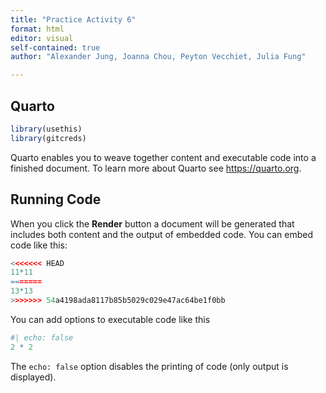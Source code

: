 ```yaml
---
title: "Practice Activity 6"
format: html
editor: visual
self-contained: true
author: "Alexander Jung, Joanna Chou, Peyton Vecchiet, Julia Fung"

---
```


## Quarto

```r
library(usethis)
library(gitcreds)
```

Quarto enables you to weave together content and executable code into a finished document. To learn more about Quarto see <https://quarto.org>.

## Running Code

When you click the **Render** button a document will be generated that includes both content and the output of embedded code. You can embed code like this:

```r
<<<<<<< HEAD
11*11
=======
13*13
>>>>>>> 54a4198ada8117b85b5029c029e47ac64be1f0bb
```

You can add options to executable code like this

```r
#| echo: false
2 * 2
```

The `echo: false` option disables the printing of code (only output is displayed).
